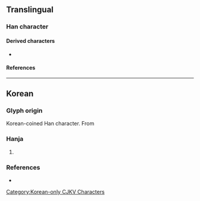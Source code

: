 {{also|㐋}}
{{character info/new}}
==Translingual==

===Han character===
{{Han char|rn=5|rad=乙|as=03|sn=4|four=40717|canj=GN|ids=⿱士乙}}

====Derived characters====
* {{l|mul|[[𥑄]]}}

====References====
{{Han ref|kx=0084.071|uh=340A}}

----

==Korean==

===Glyph origin===
Korean-coined Han character. From {{Han compound|士#Korean|乙#Korean|tr1={{ko-l|사}}|tr2={{ko-l|을}}}}

===Hanja===
{{ko-hanja|음역자|살}}

# {{hanja form of|살|{{n-g|[[hanja]] used for [[transliteration]]}}}}

===References===
* {{R:hanjadoc|63}}

[[Category:Korean-only CJKV Characters]]
